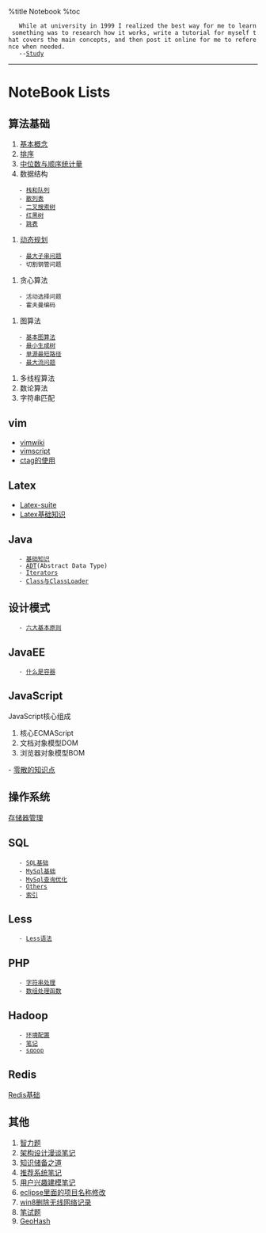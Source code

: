 %title Notebook
%toc
    While at university in 1999 I realized the best way for me to learn something was to research how it works, write a tutorial for myself that covers the main concepts, and then post it online for me to reference when needed.
    --[[https://danielmiessler.com/study/|Study]]
----
= NoteBook Lists =
== 算法基础 ==
# [[algorithm/baseconcept/index|基本概念]]
# [[algorithm/sort|排序]]
# [[algorithm/median|中位数与顺序统计量]]
# 数据结构
    - [[algorithm/ds/stackandqueue|栈和队列]] 
    - [[algorithm/ds/hashing|散列表]] 
    - [[algorithm/ds/tree|二叉搜索树]]
    - [[algorithm/ds/brtree|红黑树]]
    - [[algorithm/ds/skiplist|跳表]]
# [[algorithm/dynamicPrograming|动态规划]]
    - [[algorithm/dynamic/maxsubstr|最大子串问题]] 
    - 切割钢管问题 
# 贪心算法
    - 活动选择问题
    - 霍夫曼编码 
# 图算法
	- [[algorithm/graph/base|基本图算法]]
    - [[algorithm/graph/MST|最小生成树]] 
    - [[algorithm/graph/shortestPath|单源最短路径]]
	- [[algorithm/graph/maxFlow|最大流问题]]
# 多线程算法
# 数论算法
# 字符串匹配
== vim ==
* [[vim/vimwiki|vimwiki]]
* [[vim/vimscript|vimscript]]
* [[vim/ctag|ctag的使用]]
== Latex ==
* [[latex/latexsuite|Latex-suite]]
* [[latex/latexnote|Latex基础知识]]
== Java ==
    - [[java/others|基础知识]]
    - [[java/list|ADT]](Abstract Data Type)
    - [[java/iterators|Iterators]]
    - [[java/classloader|Class与ClassLoader]]
== 设计模式 ==
    - [[designPattern/basic|六大基本原则]]
== JavaEE ==
    - [[javaEE/container|什么是容器]]
== JavaScript ==
JavaScript核心组成
# 核心ECMAScript
# 文档对象模型DOM
# 浏览器对象模型BOM

- [[javascript/others|零散的知识点]]
== 操作系统 ==
[[os/storage|存储器管理]]
== SQL ==
    - [[sql/basic|SQL基础]]
    - [[sql/mysqlbase|MySql基础]]
    - [[sql/mysql|MySql查询优化]]
    - [[sql/others|Others]]
    - [[sql/index|索引]]
== Less ==
    - [[less/syntax|Less语法]]
== PHP == 
    - [[php/string|字符串处理]]
    - [[php/array|数组处理函数]]
== Hadoop ==
    - [[hadoop/config|环境配置]]
    - [[hadoop/note|笔记]]
    - [[hadoop/sqoop|sqoop]]
== Redis ==
[[redis/basic|Redis基础]]
== 其他 ==
# [[others/braintest|智力题]]
# [[others/chat|架构设计漫谈笔记]]
# [[others/todo|知识储备之道]]
# [[others/recommendSystem|推荐系统笔记]]
# [[others/userPreferenceModel|用户兴趣建模笔记]]
# [[others/eclipse|eclipse里面的项目名称修改]]
# [[others/win8|win8删除无线网络记录]]
# [[others/algotest|笔试题]]
# [[others/geohash|GeoHash]]
